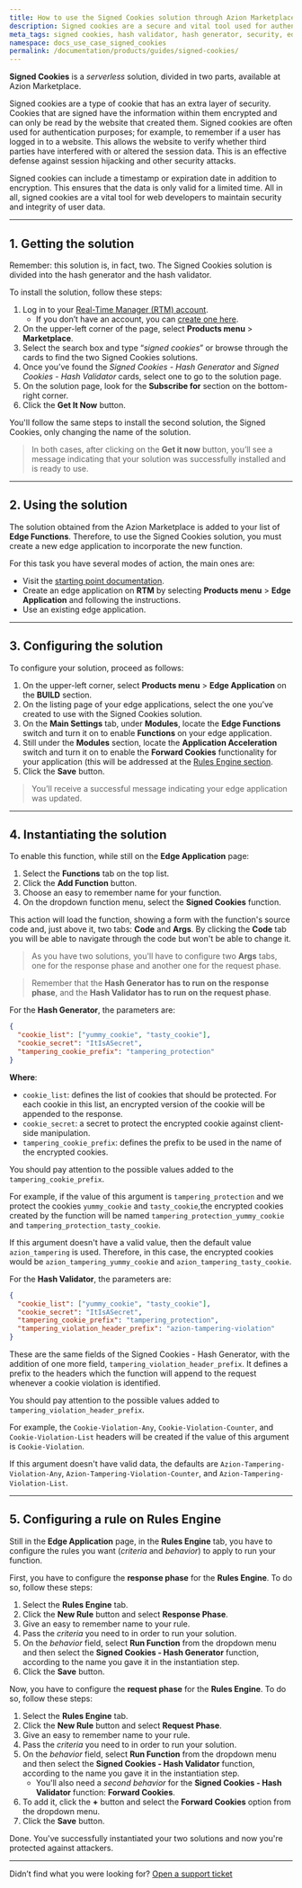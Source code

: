 ```yaml
---
title: How to use the Signed Cookies solution through Azion Marketplace
description: Signed cookies are a secure and vital tool used for authentication purposes for web developers that encrypt information and ensure session data integrity.
meta_tags: signed cookies, hash validator, hash generator, security, edge computing
namespace: docs_use_case_signed_cookies
permalink: /documentation/products/guides/signed-cookies/
---
```


**Signed Cookies** is a *serverless* solution, divided in two parts, available at Azion Marketplace.

Signed cookies are a type of cookie that has an extra layer of security. Cookies that are signed have the information within them encrypted and can only be read by the website that created them. Signed cookies are often used for authentication purposes; for example, to remember if a user has logged in to a website. This allows the website to verify whether third parties have interfered with or altered the session data. This is an effective defense against session hijacking and other security attacks.

Signed cookies can include a timestamp or expiration date in addition to encryption. This ensures that the data is only valid for a limited time. All in all, signed cookies are a vital tool for web developers to maintain security and integrity of user data.

---

## 1. Getting the solution

Remember: this solution is, in fact, two. The Signed Cookies solution is divided into the hash generator and the hash validator.

To install the solution, follow these steps:

1. Log in to your [Real-Time Manager (RTM) account](https://manager.azion.com/).
    - If you don’t have an account, you can [create one here](https://sso.azion.com/).
2. On the upper-left corner of the page, select **Products menu** > **Marketplace**.
3. Select the search box and type “*signed cookies*” or browse through the cards to find the two Signed Cookies solutions.
3. Once you’ve found the *Signed Cookies - Hash Generator* and *Signed Cookies - Hash Validator* cards, select one to go to the solution page.
4. On the solution page, look for the **Subscribe for** section on the bottom-right corner.
5. Click the **Get It Now** button.

You'll follow the same steps to install the second solution, the Signed Cookies, only changing the name of the solution.

> In both cases, after clicking on the **Get it now** button, you’ll see a message indicating that your solution was successfully installed and is ready to use.

---

## 2. Using the solution

The solution obtained from the Azion Marketplace is added to your list of **Edge Functions**. Therefore, to use the Signed Cookies solution, you must create a new edge application to incorporate the new function.

For this task you have several modes of action, the main ones are:

- Visit the [starting point documentation](/en/documentation/products/getting-started/). 
- Create an edge application on **RTM** by selecting **Products menu** > **Edge Application** and following the instructions.
- Use an existing edge application.

---

## 3. Configuring the solution

To configure your solution, proceed as follows:

1. On the upper-left corner, select **Products menu** > **Edge Application** on the **BUILD** section.
2. On the listing page of your edge applications, select the one you’ve created to use with the Signed Cookies solution.
3. On the **Main Settings** tab, under **Modules**, locate the **Edge Functions** switch and turn it on to enable **Functions** on your edge application.
4. Still under the **Modules** section, locate the **Application Acceleration** switch and turn it on to enable the **Forward Cookies** functionality for your application (this will be addressed at the [Rules Engine section](#rules-engine).
4. Click the **Save** button.

> You’ll receive a successful message indicating your edge application was updated.

---

## 4. Instantiating the solution

To enable this function, while still on the **Edge Application** page:

1. Select the **Functions** tab on the top list.
2. Click the **Add Function** button.
3. Choose an easy to remember name for your function.
4. On the dropdown function menu, select the **Signed Cookies** function.

This action will load the function, showing a form with the function's source code and, just above it, two tabs: **Code** and **Args**. By clicking the **Code** tab you will be able to navigate through the code but won't be able to change it.

> As you have two solutions, you'll have to configure two **Args** tabs, one for the response phase and another one for the request phase.

> Remember that the **Hash Generator has to run on the response phase**, and the **Hash Validator has to run on the request phase**.

For the **Hash Generator**, the parameters are:

```json
{
  "cookie_list": ["yummy_cookie", "tasty_cookie"],
  "cookie_secret": "ItIsASecret",
  "tampering_cookie_prefix": "tampering_protection"
}
```

**Where**:
- `cookie_list`: defines the list of cookies that should be protected. For each cookie in this list, an encrypted version of the cookie will be appended to the response.
- `cookie_secret`: a secret to protect the encrypted cookie against client-side manipulation.
- `tampering_cookie_prefix`: defines the prefix to be used in the name of the encrypted cookies.

You should pay attention to the possible values added to the `tampering_cookie_prefix`. 

For example, if the value of this argument is `tampering_protection` and we protect the cookies `yummy_cookie` and `tasty_cookie`,the encrypted cookies created by the function will be named `tampering_protection_yummy_cookie` and `tampering_protection_tasty_cookie`.

If this argument doesn't have a valid value, then the default value `azion_tampering` is used. Therefore, in this case, the encrypted cookies would be `azion_tampering_yummy_cookie` and `azion_tampering_tasty_cookie`.

For the **Hash Validator**, the parameters are:

```json
{
  "cookie_list": ["yummy_cookie", "tasty_cookie"],
  "cookie_secret": "ItIsASecret",
  "tampering_cookie_prefix": "tampering_protection",
  "tampering_violation_header_prefix": "azion-tampering-violation"
}
```

These are the same fields of the Signed Cookies - Hash Generator, with the addition of one more field, `tampering_violation_header_prefix`. It defines a prefix to the headers which the function will append to the request whenever a cookie violation is identified.

You should pay attention to the possible values added to `tampering_violation_header_prefix`. 

For example, the `Cookie-Violation-Any`, `Cookie-Violation-Counter`, and `Cookie-Violation-List` headers will be created if the value of this argument is `Cookie-Violation`.

If this argument doesn't have valid data, the defaults are `Azion-Tampering-Violation-Any`, `Azion-Tampering-Violation-Counter`, and `Azion-Tampering-Violation-List`.

---

## 5. Configuring a rule on Rules Engine

Still in the **Edge Application** page, in the **Rules Engine** tab, you have to configure the rules you want (*criteria* and *behavior*) to apply to run your function.

First, you have to configure the **response phase** for the **Rules Engine**. To do so, follow these steps:

1. Select the **Rules Engine** tab.
2. Click the **New Rule** button and select **Response Phase**.
3. Give an easy to remember name to your rule.
4. Pass the *criteria* you need to in order to run your solution.
5. On the *behavior* field, select **Run Function** from the dropdown menu and then select the **Signed Cookies - Hash Generator** function, according to the name you gave it in the instantiation step.
6. Click the **Save** button.

Now, you have to configure the **request phase** for the **Rules Engine**. To do so, follow these steps:

1. Select the **Rules Engine** tab.
2. Click the **New Rule** button and select **Request Phase**.
3. Give an easy to remember name to your rule.
4. Pass the *criteria* you need to in order to run your solution.
5. On the *behavior* field, select **Run Function** from the dropdown menu and then select the **Signed Cookies - Hash Validator** function, according to the name you gave it in the instantiation step.
    - You'll also need a *second behavior* for the **Signed Cookies - Hash Validator** function: **Forward Cookies**. 
6. To add it, click the **+** button and select the **Forward Cookies** option from the dropdown menu.
7. Click the **Save** button.

Done. You've successfully instantiated your two solutions and now you're protected against attackers.

---

Didn’t find what you were looking for? [Open a support ticket](https://tickets.azion.com/)
